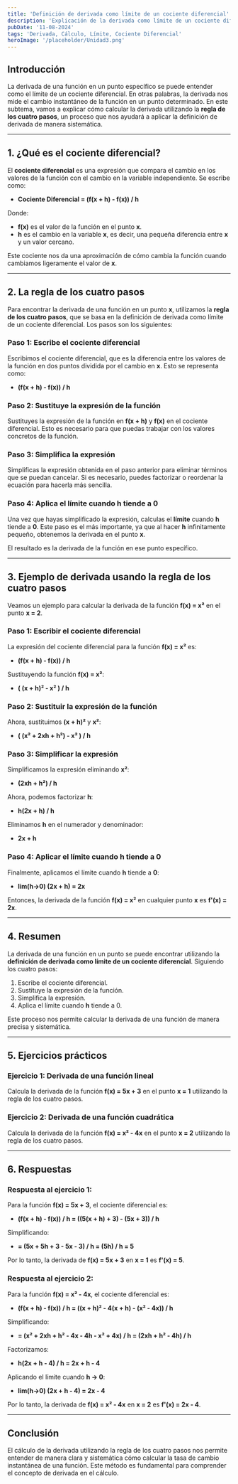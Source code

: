 ```yaml
---
title: 'Definición de derivada como límite de un cociente diferencial'
description: 'Explicación de la derivada como límite de un cociente diferencial utilizando la regla de los cuatro pasos.'
pubDate: '11-08-2024'
tags: 'Derivada, Cálculo, Límite, Cociente Diferencial'
heroImage: '/placeholder/Unidad3.png'
---
```


## Introducción

La derivada de una función en un punto específico se puede entender como el límite de un cociente diferencial. En otras palabras, la derivada nos mide el cambio instantáneo de la función en un punto determinado. En este subtema, vamos a explicar cómo calcular la derivada utilizando la **regla de los cuatro pasos**, un proceso que nos ayudará a aplicar la definición de derivada de manera sistemática.

---

## 1. ¿Qué es el cociente diferencial?

El **cociente diferencial** es una expresión que compara el cambio en los valores de la función con el cambio en la variable independiente. Se escribe como:

- **Cociente Diferencial = (f(x + h) - f(x)) / h**

Donde:

- **f(x)** es el valor de la función en el punto **x**.
- **h** es el cambio en la variable **x**, es decir, una pequeña diferencia entre **x** y un valor cercano.

Este cociente nos da una aproximación de cómo cambia la función cuando cambiamos ligeramente el valor de **x**.

---

## 2. La regla de los cuatro pasos

Para encontrar la derivada de una función en un punto **x**, utilizamos la **regla de los cuatro pasos**, que se basa en la definición de derivada como límite de un cociente diferencial. Los pasos son los siguientes:

### Paso 1: Escribe el cociente diferencial

Escribimos el cociente diferencial, que es la diferencia entre los valores de la función en dos puntos dividida por el cambio en **x**. Esto se representa como:

- **(f(x + h) - f(x)) / h**

### Paso 2: Sustituye la expresión de la función

Sustituyes la expresión de la función en **f(x + h)** y **f(x)** en el cociente diferencial. Esto es necesario para que puedas trabajar con los valores concretos de la función.

### Paso 3: Simplifica la expresión

Simplificas la expresión obtenida en el paso anterior para eliminar términos que se puedan cancelar. Si es necesario, puedes factorizar o reordenar la ecuación para hacerla más sencilla.

### Paso 4: Aplica el límite cuando **h** tiende a 0

Una vez que hayas simplificado la expresión, calculas el **límite** cuando **h** tiende a **0**. Este paso es el más importante, ya que al hacer **h** infinitamente pequeño, obtenemos la derivada en el punto **x**.

El resultado es la derivada de la función en ese punto específico.

---

## 3. Ejemplo de derivada usando la regla de los cuatro pasos

Veamos un ejemplo para calcular la derivada de la función **f(x) = x²** en el punto **x = 2**.

### Paso 1: Escribir el cociente diferencial

La expresión del cociente diferencial para la función **f(x) = x²** es:

- **(f(x + h) - f(x)) / h**

Sustituyendo la función **f(x) = x²**:

- **( (x + h)² - x² ) / h**

### Paso 2: Sustituir la expresión de la función

Ahora, sustituimos **(x + h)²** y **x²**:

- **( (x² + 2xh + h²) - x² ) / h**

### Paso 3: Simplificar la expresión

Simplificamos la expresión eliminando **x²**:

- **(2xh + h²) / h**

Ahora, podemos factorizar **h**:

- **h(2x + h) / h**

Eliminamos **h** en el numerador y denominador:

- **2x + h**

### Paso 4: Aplicar el límite cuando **h** tiende a 0

Finalmente, aplicamos el límite cuando **h** tiende a **0**:

- **lim(h→0) (2x + h) = 2x**

Entonces, la derivada de la función **f(x) = x²** en cualquier punto **x** es **f'(x) = 2x**.

---

## 4. Resumen

La derivada de una función en un punto se puede encontrar utilizando la **definición de derivada como límite de un cociente diferencial**. Siguiendo los cuatro pasos:

1. Escribe el cociente diferencial.
2. Sustituye la expresión de la función.
3. Simplifica la expresión.
4. Aplica el límite cuando **h** tiende a 0.

Este proceso nos permite calcular la derivada de una función de manera precisa y sistemática.

---

## 5. Ejercicios prácticos

### Ejercicio 1: Derivada de una función lineal

Calcula la derivada de la función **f(x) = 5x + 3** en el punto **x = 1** utilizando la regla de los cuatro pasos.

### Ejercicio 2: Derivada de una función cuadrática

Calcula la derivada de la función **f(x) = x² - 4x** en el punto **x = 2** utilizando la regla de los cuatro pasos.

---

## 6. Respuestas

### Respuesta al ejercicio 1:

Para la función **f(x) = 5x + 3**, el cociente diferencial es:

- **(f(x + h) - f(x)) / h = ((5(x + h) + 3) - (5x + 3)) / h**

Simplificando:

- **= (5x + 5h + 3 - 5x - 3) / h = (5h) / h = 5**

Por lo tanto, la derivada de **f(x) = 5x + 3** en **x = 1** es **f'(x) = 5**.

### Respuesta al ejercicio 2:

Para la función **f(x) = x² - 4x**, el cociente diferencial es:

- **(f(x + h) - f(x)) / h = ((x + h)² - 4(x + h) - (x² - 4x)) / h**

Simplificando:

- **= (x² + 2xh + h² - 4x - 4h - x² + 4x) / h = (2xh + h² - 4h) / h**

Factorizamos:

- **h(2x + h - 4) / h = 2x + h - 4**

Aplicando el límite cuando **h → 0**:

- **lim(h→0) (2x + h - 4) = 2x - 4**

Por lo tanto, la derivada de **f(x) = x² - 4x** en **x = 2** es **f'(x) = 2x - 4**.

---

## Conclusión

El cálculo de la derivada utilizando la regla de los cuatro pasos nos permite entender de manera clara y sistemática cómo calcular la tasa de cambio instantánea de una función. Este método es fundamental para comprender el concepto de derivada en el cálculo.